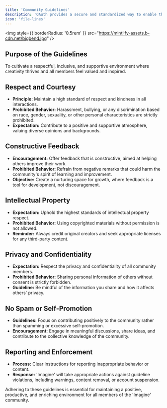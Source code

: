 ```yaml
---
title: 'Community Guidelines'
description: 'OAuth provides a secure and standardized way to enable third-party applications and services to access Radius on behalf of users.'
icon: 'file-lines'
---
```


<img
  style={{ borderRadius: '0.5rem' }}
  src="https://mintlify-assets.b-cdn.net/bigbend.jpg"
/>

## Purpose of the Guidelines

To cultivate a respectful, inclusive, and supportive environment where creativity thrives and all members feel valued and inspired.

## Respect and Courtesy

- **Principle:** Maintain a high standard of respect and kindness in all interactions.
- **Prohibited Behavior:** Harassment, bullying, or any discrimination based on race, gender, sexuality, or other personal characteristics are strictly prohibited.
- **Expectation:** Contribute to a positive and supportive atmosphere, valuing diverse opinions and backgrounds.

## Constructive Feedback

- **Encouragement:** Offer feedback that is constructive, aimed at helping others improve their work.
- **Prohibited Behavior:** Refrain from negative remarks that could harm the community's spirit of learning and improvement.
- **Objective:** Create a nurturing space for growth, where feedback is a tool for development, not discouragement.

## Intellectual Property

- **Expectation:** Uphold the highest standards of intellectual property respect.
- **Prohibited Behavior:** Using copyrighted materials without permission is not allowed.
- **Reminder:** Always credit original creators and seek appropriate licenses for any third-party content.

## Privacy and Confidentiality

- **Expectation:** Respect the privacy and confidentiality of all community members.
- **Prohibited Behavior:** Sharing personal information of others without consent is strictly forbidden.
- **Guideline:** Be mindful of the information you share and how it affects others' privacy.

## No Spam or Self-Promotion

- **Guidelines:** Focus on contributing positively to the community rather than spamming or excessive self-promotion.
- **Encouragement:** Engage in meaningful discussions, share ideas, and contribute to the collective knowledge of the community.

## Reporting and Enforcement

- **Process:** Clear instructions for reporting inappropriate behavior or content.
- **Response:** 'Imagine' will take appropriate actions against guideline violations, including warnings, content removal, or account suspension.

Adhering to these guidelines is essential for maintaining a positive, productive, and enriching environment for all members of the 'Imagine' community.






